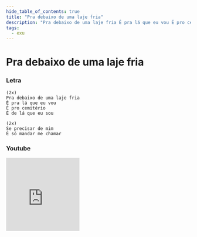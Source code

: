 ```yaml
---
hide_table_of_contents: true
title: "Pra debaixo de uma laje fria"
description: "Pra debaixo de uma laje fria É pra lá que eu vou É pro cemitério É de lá que eu sou Se precisar de mim É só mandar me chamar"
tags:
  - exu
---
```


# Pra debaixo de uma laje fria

### Letra

```text
(2x)
Pra debaixo de uma laje fria
É pra lá que eu vou
É pro cemitério
É de lá que eu sou

(2x)
Se precisar de mim
É só mandar me chamar
```

### Youtube

<iframe
  width="200"
  height="200"
  src="https://www.youtube.com/embed/PcbEHzF_1KM"
  title="YouTube video player"
  frameborder="0"
  allow="accelerometer; autoplay; clipboard-write; encrypted-media; gyroscope; picture-in-picture; web-share"
  referrerpolicy="strict-origin-when-cross-origin"
  allowfullscreen
></iframe>